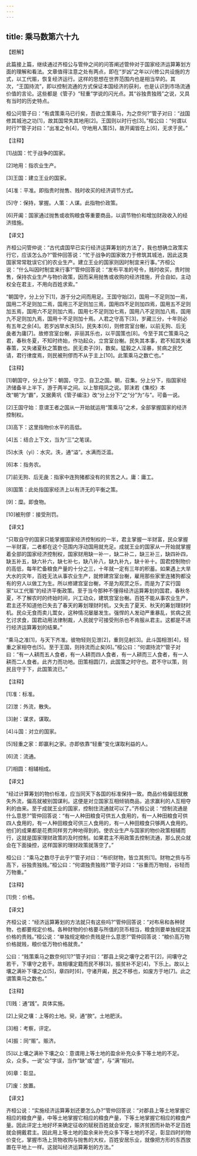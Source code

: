 ```yaml
---
---
---
```

title: 乘马数第六十九
---




【题解】

此篇接上篇，继续通过齐桓公与管仲之间的问答阐述管仲对于国家经济运算筹划方面的理解和看法。文章值得注意之处有两点，即在“岁凶”之年以兴修公共设施的方式，以工代赈，恢复经济运行。这样的思想在世界范围内也是相当早的。其次，“王国持流”，即以控制流通的方式保证本国经济的获利，也是认识到市场流通价值的言论。这些都是《管子》“轻重”学说的闪光点。其“谷独贵独贱”之说，又具有当时的历史特点。

桓公问管子曰：“有虞策乘马已行矣，吾欲立策乘马，为之奈何?”管子对曰：“战国修其城池之功[1]，故其国常失其地用[2]。王国则以时行也[3]。”桓公曰：“何谓以时行?”管子对曰：“出准之令[4]，守地用人策[5]，故开阖皆在上[6]，无求于民。”

【注释】

[1]战国：忙于战争的国家。

[2]地用：指农业生产。

[3]王国：建立王业的国家。

[4]准：平准。即指贵时抛售、贱时收买的经济调节方式。

[5]守：保持，掌握。人策：人谋。此指物价政策。

[6]开阖：国家通过抛售或收购粮食等重要商品，以调节物价和增加财政收入的经济措施。

【译文】

齐桓公问管仲说：“古代虞国早已实行经济运算筹划的方法了，我也想确立政策实行它，应该怎么办?”管仲回答说：“忙于战争的国家致力于修筑其城池，因此这类国家常常耽误它们的农业生产。建立王业的国家则因时制宜来行事。”齐桓公说：“什么叫因时制宜来行事?”管仲回答说：“发布平准的号令，贱时收买，贵时抛售，保持农业生产与物价政策，因而采用抛售或收购的经济措施，开合自如，主动权全在君主，不用向百姓求索。”

“朝国守，分上分下[1]，游于分之间而用足。王国守始[2]，国用一不足则加一焉，国用二不足则加二焉，国用三不足则加三焉，国用四不足则加四焉，国用五不足则加五焉，国用六不足则加六焉，国用七不足则加七焉，国用八不足则加八焉，国用九不足则加九焉，国用十不足则加十焉。人君之守高下[3]，岁藏三分，十年则必有五年之余[4]。若岁凶旱水泆[5]，民失本[6]，则修宫室台榭，以前无狗、后无彘者为庸[7]。故修宫室台榭，非丽其乐也，以平国策也[8]。今至于其亡策乘马之君，春秋冬夏，不知时终始，作功起众，立宫室台榭。民失其本事，君不知其失诸春策，又失诸夏秋之策数也。民无卖子[9]，数矣。猛毅之人淫暴，贫病之民乞请，君行律度焉，则民被刑僇而不从于主上[10]。此策乘马之数亡也。”

【注释】

[1]朝国守，分上分下：朝国，守卫、自卫之国。朝，召集。分上分下，指国家经济储备半上半下，游于两半之间。以上黎翔凤之说。郭沫若《集校》本改“朝”为“霸”，又据黄巩《管子编注》改“分上分下”之“分”为“与”。可备一说。

[2]王国守始：意谓王者之国从一开始就运用“策乘马”之术，全部掌握国家的经济控制权。

[3]高下：这里指物价水平的高低。

[4]五：结合上下文，当为“三”之笔误。

[5]水泆（yì）：水灾。泆，通“溢”。水满而泛滥。

[6]本：指务农。

[7]前无狗、后无彘：指家中连狗猪都没有的贫苦之人。庸：庸工。

[8]国策：此处指国家经济上以有济无的平衡之策。

[9]：糜。即食物。

[10]被刑僇：接受刑罚。

【译文】

“只取自守的国家只能掌握国家经济控制权的一半，君主掌握一半财富，民众掌握一半财富，二者都在这个范围内浮动国用就充足。成就王业的国家从一开始就掌握着全部的国家经济控制权，国家财用缺一补一，缺二补二，缺三补三，缺四补四，缺五补五，缺六补六，缺七补七，缺八补八，缺九补九，缺十补十。国君控制物价的高低，每年贮备粮食产量的十分之三，十年就一定有三年的积蓄。如果遇上大旱大水的灾年，百姓无法从事农业生产，就修建宫室台榭，雇用那些家里连猪狗都没有的穷人以做工为生。所以修建宫室台榭，不是为观赏之乐，而是为了实行国家“以工代赈”的经济平衡政策。至于当今那种不懂得经济运算筹划的国君，春秋冬夏，不了解农时的终始时间，兴工动众，建筑宫室台榭。百姓不能从事农业生产，君主还不知道他已失去了春天的筹划理财时机，又失去了夏天、秋天的筹划理财时机。民众无食而卖儿鬻女，这种情况屡屡发生。强悍的人发动严重暴乱，贫病之民乞讨求食，国君动用法律制裁，人民就宁可接受刑杀也不肯服从君主。这都是不进行经济运算筹划的结果。”

“乘马之准[1]，与天下齐准。彼物轻则见泄[2]，重则见射[3]。此斗国相泄[4]，轻重之家相夺也[5]。至于王国，则持流而止矣[6]。”桓公曰：“何谓持流?”管子对曰：“有一人耕而五人食者，有一人耕而四人食者，有一人耕而三人食者，有一人耕而二人食者。此齐力而功地。田策相圆[7]，此国策之时守也。君不守以策，则民且守于下，此国策流已。”

【注释】

[1]准：标准。

[2]泄：外流，散失。

[3]射：谋求，谋取。

[4]斗国：对立的国家。

[5]轻重之家：即赢利之家。亦即依靠“轻重”变化谋取利益的人。

[6]流：流通。

[7]相圆：相辅相成。

【译文】

“经过计算筹划的物价标准，应当同天下各国的标准保持一致。商品价格偏低就散失外流，偏高就被别国谋利。这便是对立国家互相倾销商品，追求赢利的人互相夺利的由来。至于成就王业的国家，控制住流通就可以了。”齐桓公说：“控制流通是什么意思?”管仲回答说：“有一人种田粮食可供五人食用的，有一人种田粮食可供四人食用的，有一人种田粮食可供三人食用的，有一人种田粮食只够两人食用的。他们的成果都是花费同样劳力种地得到的。使农业生产与国家的物价政策相辅而行，这就是国家理财政策的及时控制。如果君主不用政策去控制流通，那么民众就会在下面操控，这样国家的理财政策就落空了。”

桓公曰：“乘马之数尽于此乎?”管子对曰：“布织财物，皆立其赀[1]。财物之赀与币高下，谷独贵独贱。”桓公曰：“何谓独贵独贱?”管子对曰：“谷重而万物轻，谷轻而万物重。”

【注释】

[1]赀：价格。

【译文】

齐桓公说：“经济运算筹划的方法就只有这些吗?”管仲回答说：“对布帛和各种财物，也都要规定价格。各种财物的价格要与所值的货币相当，粮食则要单独规定其价格的贵贱。”桓公说：“单独规定粮价贵贱是什么意思?”管仲回答说：“粮价高万物价格就贱，粮价低万物价格就贵。”

公曰：“贱策乘马之数奈何[1]?”管子对曰：“郡县上臾之壤守之若干[2]，间壤守之若干，下壤守之若干。故相壤定籍而民不移[3]，振贫补不足[4]，下乐上。故以上壤之满补下壤之众[5]，章四时[6]，守诸开阖，民之不移也，如废方于地[7]。此之谓策乘马之数也。”

【注释】

[1]贱：通“践”。具体实施。

[2]上臾之壤：上等的土地。臾，通“腴”。土地肥沃。

[3]相：考察，评定。

[4]振：同“赈”。赈济。

[5]以上壤之满补下壤之众：意谓用上等土地的盈余补充众多下等土地的不足。众，众多。一说“众”字误，当作“缺”或“虚”，与“满”相对。

[6]章：彰显。

[7]废：放置。

【译文】

齐桓公说：“实施经济运算筹划还要怎么办?”管仲回答说：“对郡县上等土地掌握它相应的粮食产量，中等土地掌握它相应的粮食产量，下等土地掌握它相应的粮食产量。因此评定土地好坏来确定征收的赋税百姓就会安定，赈济贫困而补助不足百姓就会拥戴君主。因此用上等土地的盈余来补充众多下等土地的不足，彰显四时的物价变化，掌握市场上货物收购与抛售的大权，百姓安居乐业，就像把方形的东西放置在平地上一样。这就叫经济运算筹划的方法。”